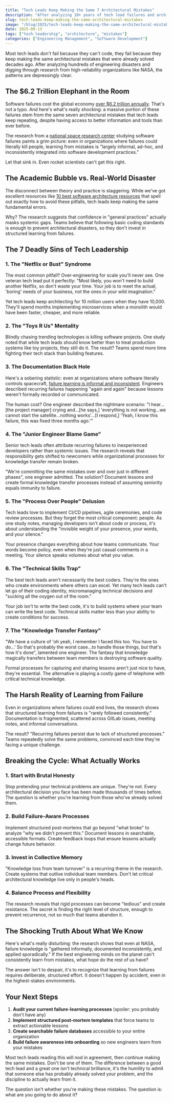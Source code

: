 ```yaml
---
title: "Tech Leads Keep Making the Same 7 Architectural Mistakes"
description: "After analyzing 10+ years of tech lead failures and architectural disasters, these are the patterns that keep destroying software systems"
slug: tech-leads-keep-making-the-same-architectural-mistakes
image: "/blog/2025/tech-leads-keep-making-the-same-architectural-mistakes.webp"
date: 2025-09-13
tags: ["tech-leadership", "architecture", "mistakes"]
categories: ["Engineering Management", "Software Development"]
---
```


Most tech leads don't fail because they can't code, they fail because they keep making the same architectural mistakes that were already solved decades ago. After analyzing hundreds of engineering disasters and digging through research from high-reliability organizations like NASA, the patterns are depressingly clear.

## The $6.2 Trillion Elephant in the Room

Software failures cost the global economy [over $6.2 trillion annually](https://arxiv.org/abs/2509.06301v1). That's not a typo. And here's what's really shocking: a massive portion of these failures stem from the same seven architectural mistakes that tech leads keep repeating, despite having access to better information and tools than ever before.

The research from a [national space research center](https://arxiv.org/abs/2509.06301v1) studying software failures paints a grim picture: even in organizations where failures could literally kill people, learning from mistakes is "largely informal, ad-hoc, and inconsistently integrated into software development practices."

Let that sink in. Even rocket scientists can't get this right.

## The Academic Bubble vs. Real-World Disaster

The disconnect between theory and practice is staggering. While we've got excellent resources like [10 best software architecture resources](https://medium.com/javarevisited/10-best-resources-to-learn-software-architecture-in-2025-2524ac91dc76) that spell out exactly how to avoid these pitfalls, tech leads keep making the same fundamental errors.

Why? The research suggests that confidence in "general practices" actually masks systemic gaps. Teams believe that following basic coding standards is enough to prevent architectural disasters, so they don't invest in structured learning from failures.

## The 7 Deadly Sins of Tech Leadership

### 1. The "Netflix or Bust" Syndrome

The most common pitfall? Over-engineering for scale you'll never see. One veteran tech lead put it perfectly: "Most likely, you won't need to build another Netflix, so don't waste your time. Your job is to meet the actual, 'boring' needs of your business, not the ones in your wild imagination."

Yet tech leads keep architecting for 10 million users when they have 10,000. They'll spend months implementing microservices when a monolith would have been faster, cheaper, and more reliable.

### 2. The "Toys R Us" Mentality

Blindly chasing trending technologies is killing software projects. One study noted that while tech leads should know better than to treat production systems like toy projects, they still do it. The result? Teams spend more time fighting their tech stack than building features.

### 3. The Documentation Black Hole

Here's a sobering statistic: even at organizations where software literally controls spacecraft, [failure learning is informal and inconsistent](https://arxiv.org/abs/2509.06301v1). Engineers described recurring failures happening "again and again" because lessons weren't formally recorded or communicated.

The human cost? One engineer described the nightmare scenario: "I hear...[the project manager] crying and...[he says,] 'everything is not working...we cannot start the satellite...nothing works'...[I respond,] 'Yeah, I know this failure, this was fixed three months ago.'"

### 4. The "Junior Engineer Blame Game"

Senior tech leads often attribute recurring failures to inexperienced developers rather than systemic issues. The research reveals that responsibility gets shifted to newcomers while organizational processes for knowledge transfer remain broken.

"We're committing the same mistakes over and over just in different phases", one engineer admitted. The solution? Document lessons and create formal knowledge transfer processes instead of assuming seniority equals immunity to failure.

### 5. The "Process Over People" Delusion

Tech leads love to implement CI/CD pipelines, agile ceremonies, and code review processes. But they forget the most critical component: people. As one study notes, managing developers isn't about code or process, it's about understanding the "invisible weight of your presence, your words, and your silence."

Your presence changes everything about how teams communicate. Your words become policy, even when they're just casual comments in a meeting. Your silence speaks volumes about what you value.

### 6. The "Technical Skills Trap"

The best tech leads aren't necessarily the best coders. They're the ones who create environments where others can excel. Yet many tech leads can't let go of their coding identity, micromanaging technical decisions and "sucking all the oxygen out of the room."

Your job isn't to write the best code, it's to build systems where your team can write the best code. Technical skills matter less than your ability to create conditions for success.

### 7. The "Knowledge Transfer Fantasy"

"We have a culture of 'oh yeah, I remember I faced this too. You have to do...' So that's probably the worst case...to handle those things, but that's how it's done", lamented one engineer. The fantasy that knowledge magically transfers between team members is destroying software quality.

Formal processes for capturing and sharing lessons aren't just nice to have, they're essential. The alternative is playing a costly game of telephone with critical technical knowledge.

## The Harsh Reality of Learning from Failure

Even in organizations where failures could end lives, the research shows that structured learning from failures is "rarely followed consistently." Documentation is fragmented, scattered across GitLab issues, meeting notes, and informal conversations.

The result? "Recurring failures persist due to lack of structured processes." Teams repeatedly solve the same problems, convinced each time they're facing a unique challenge.

## Breaking the Cycle: What Actually Works

### 1. Start with Brutal Honesty

Stop pretending your technical problems are unique. They're not. Every architectural decision you face has been made thousands of times before. The question is whether you're learning from those who've already solved them.

### 2. Build Failure-Aware Processes

Implement structured post-mortems that go beyond "what broke" to analyze "why we didn't prevent this." Document lessons in searchable, accessible formats. Create feedback loops that ensure lessons actually change future behavior.

### 3. Invest in Collective Memory

"Knowledge loss from team turnover" is a recurring theme in the research. Create systems that outlive individual team members. Don't let critical architectural knowledge live only in people's heads.

### 4. Balance Process and Flexibility

The research reveals that rigid processes can become "tedious" and create resistance. The secret is finding the right level of structure, enough to prevent recurrence, not so much that teams abandon it.

## The Shocking Truth About What We Know

Here's what's really disturbing: the research shows that even at NASA, failure knowledge is "gathered informally, documented inconsistently, and applied sporadically." If the best engineering minds on the planet can't consistently learn from mistakes, what hope do the rest of us have?

The answer isn't to despair, it's to recognize that learning from failures requires deliberate, structured effort. It doesn't happen by accident, even in the highest-stakes environments.

## Your Next Steps

1. **Audit your current failure-learning processes** (spoiler: you probably don't have any)
2. **Implement structured post-mortem templates** that force teams to extract actionable lessons
3. **Create searchable failure databases** accessible to your entire organization
4. **Build failure awareness into onboarding** so new engineers learn from your mistakes

Most tech leads reading this will nod in agreement, then continue making the same mistakes. Don't be one of them. The difference between a good tech lead and a great one isn't technical brilliance, it's the humility to admit that someone else has probably already solved your problem, and the discipline to actually learn from it.

The question isn't whether you're making these mistakes. The question is: what are you going to do about it?